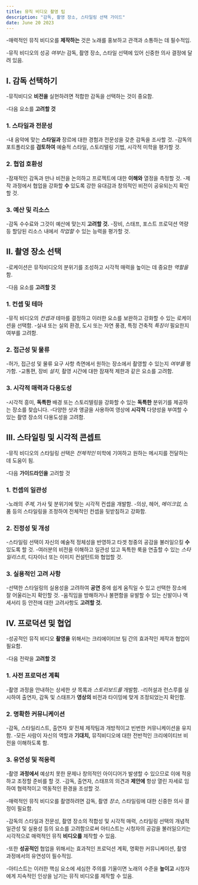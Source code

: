 ```yaml
---
title: 뮤직 비디오 촬영 팁
description: "감독, 촬영 장소, 스타일링 선택 가이드"
date: June 20 2023
---
```



-매력적인 뮤직 비디오를 **제작하는** 것은 노래를 홍보하고 관객과 소통하는 데 필수적임. 


-뮤직 비디오의 성공 _여부는_ 감독, 촬영 장소, 스타일 선택에 있어 신중한 의사 결정에 달려 있음.

## I. 감독 선택하기
-뮤직비디오 **비전을** 실현하려면 적합한 감독을 선택하는 것이 중요함. 


-다음 요소를 **고려할 것**

### 1. 스타일과 전문성
-내 음악에 맞는 **스타일과** 장르에 대한 경험과 전문성을 갖춘 감독을 조사할 것.
-감독의 포트폴리오를 **검토하여** 예술적 스타일, 스토리텔링 기법, 시각적 미학을 평가할 것.
### 2. 협업 호환성
-잠재적인 감독과 만나 비전을 논의하고 프로젝트에 대한 **이해와** 열정을 측정할 것.
-제작 과정에서 협업을 강화할 **수** 있도록 강한 유대감과 창의적인 비전이 공유되는지 확인할 것.
### 3. 예산 및 리소스
-감독 수수료와 그것이 예산에 맞는지 **고려할 것.**
-장비, 스태프, 포스트 프로덕션 역량 등 할당된 리소스 내에서 _작업할_ 수 있는 능력을 평가할 것.
## II. 촬영 장소 선택
-로케이션은 뮤직비디오의 분위기를 조성하고 시각적 매력을 높이는 데 중요한 _역할을_ 함. 


-다음 요소를 **고려할 것**

### 1. 컨셉 및 테마
-뮤직 비디오의 _컨셉과_ 테마를 결정하고 이러한 요소를 보완하고 강화할 수 있는 로케이션을 선택함.
-실내 또는 실외 환경, 도시 또는 자연 풍경, 특정 건축적 _특징이_ 필요한지 여부를 고려함.
### 2. 접근성 및 물류
-허가, 접근성 및 물류 요구 사항 측면에서 원하는 장소에서 촬영할 수 있는지 _여부를_ 평가함.
-교통편, 장비 _설치,_ 촬영 시간에 대한 잠재적 제한과 같은 요소를 고려함.
### 3. 시각적 매력과 다용도성
-시각적 흥미, **독특한** 배경 또는 스토리텔링을 강화할 수 있는 **독특한** 분위기를 제공하는 장소를 찾습니다.
-다양한 샷과 앵글을 사용하여 영상에 **시각적** 다양성을 부여할 수 있는 촬영 장소의 다용도성을 고려함.
## III. 스타일링 및 시각적 콘셉트
-뮤직 비디오의 스타일링 선택은 _전체적인_ 미학에 기여하고 원하는 메시지를 전달하는 데 도움이 됨. 


-다음 **가이드라인을** 고려할 것

### 1. 컨셉의 일관성
-노래의 _주제,_ 가사 및 분위기에 맞는 시각적 컨셉을 개발함.
-의상, 헤어, _메이크업,_ 소품 등의 스타일링을 조정하여 전체적인 컨셉을 뒷받침하고 강화함.
### 2. 진정성 및 개성
-스타일링 선택이 자신의 예술적 정체성을 반영하고 타겟 청중의 공감을 불러일으킬 **수** 있도록 할 것.
-여러분의 비전을 이해하고 일관성 있고 독특한 룩을 연출할 수 있는 _스타일리스트,_ 디자이너 또는 이미지 컨설턴트와 협업할 것.
### 3. 실용적인 고려 사항
-선택한 스타일링의 실용성을 고려하여 **공연** 중에 쉽게 움직일 수 있고 선택한 장소에 잘 어울리는지 확인할 것.
-움직임을 방해하거나 불편함을 유발할 수 있는 신발이나 액세서리 등 안전에 대한 고려사항도 **고려할 것.**
## IV. 프로덕션 및 협업
-성공적인 뮤직 비디오 **촬영을** 위해서는 크리에이티브 팀 간의 효과적인 제작과 협업이 필요함. 


-다음 전략을 **고려할 것**

### 1. 사전 프로덕션 계획
-촬영 과정을 안내하는 상세한 샷 목록과 _스토리보드를_ 개발함.
-리허설과 런스루를 실시하여 출연자, 감독 및 스태프가 **영상의** 비전과 타이밍에 맞게 조정되었는지 확인함.
### 2. 명확한 커뮤니케이션
-감독, 스타일리스트, 출연자 _및_ 전체 제작팀과 개방적이고 빈번한 커뮤니케이션을 유지함.
-모든 사람이 자신의 역할과 **기대치,** 뮤직비디오에 대한 전반적인 크리에이티브 비전을 이해하도록 함.
### 3. 유연성 및 적응력
-촬영 **과정에서** 예상치 못한 문제나 창의적인 아이디어가 발생할 수 있으므로 이에 적응하고 조정할 준비를 할 것.
-감독, 출연자, 스태프의 의견과 **제안에** 항상 열린 자세로 임하여 협력적이고 역동적인 환경을 조성할 것.

-매력적인 뮤직 비디오를 촬영하려면 감독, 촬영 _장소,_ 스타일링에 대한 신중한 의사 결정이 필요함. 


-감독의 스타일과 전문성, 촬영 장소의 적합성 및 시각적 매력, 스타일링 선택의 개념적 일관성 및 실용성 등의 요소를 고려함으로써 아티스트는 시청자의 공감을 불러일으키는 시각적으로 매력적인 뮤직 **비디오를** 제작할 수 있음. 


-또한 **성공적인** 협업을 위해서는 효과적인 프로덕션 계획, 명확한 커뮤니케이션, 촬영 과정에서의 유연성이 필수적임. 


-아티스트는 이러한 핵심 요소에 세심한 주의를 기울이면 노래의 수준을 **높이고** 시청자에게 지속적인 인상을 남기는 뮤직 비디오를 제작할 수 있음.